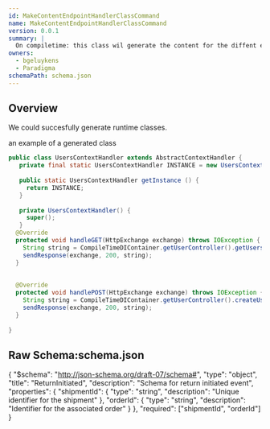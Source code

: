 ```yaml
---
id: MakeContentEndpointHandlerClassCommand
name: MakeContentEndpointHandlerClassCommand
version: 0.0.1
summary: |
  On compiletime: this class wil generate the content for the diffent endpoint handlers
owners:
  - bgeluykens
  - Paradigma
schemaPath: schema.json
---
```



## Overview

We could succesfully generate runtime classes.

<NodeGraph />

<SchemaViewer file="schema.json" title="JSON Schema" maxHeight="500" />

an example of a generated class

```java
public class UsersContextHandler extends AbstractContextHandler {  
   private final static UsersContextHandler INSTANCE = new UsersContextHandler();  
  
   public static UsersContextHandler getInstance () {  
     return INSTANCE;  
   }  
  
   private UsersContextHandler() {  
     super();  
   }  
  @Override  
  protected void handleGET(HttpExchange exchange) throws IOException {  
    String string = CompileTimeDIContainer.getUserController().getUsers(exchange);  
    sendResponse(exchange, 200, string);  
  }  
  
  
  @Override  
  protected void handlePOST(HttpExchange exchange) throws IOException {  
    String string = CompileTimeDIContainer.getUserController().createUser(exchange);  
    sendResponse(exchange, 200, string);  
  }  
  
}
```

 ## Raw Schema:schema.json

{
    "$schema": "http://json-schema.org/draft-07/schema#",
    "type": "object",
    "title": "ReturnInitiated",
    "description": "Schema for return initiated event",
    "properties": {
        "shipmentId": {
            "type": "string",
            "description": "Unique identifier for the shipment"
        },
        "orderId": {
            "type": "string",
            "description": "Identifier for the associated order"
        }
    },
    "required": ["shipmentId", "orderId"]
}